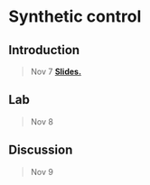 
# Synthetic control

## Introduction

> Nov 7 [**Slides.**](assets/slides/10-1_synth_control.pdf) 


## Lab

> Nov 8

## Discussion

> Nov 9